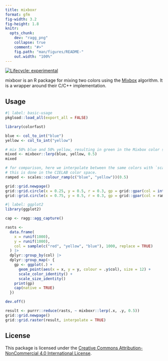 ```yaml
---
title: mixboxr
format: gfm
fig-width: 3.2
fig-height: 1.8
knitr:
  opts_chunk:
    dev: "ragg_png"
    collapse: true
    comment: "#>"
    fig.path: "man/figures/README-"
    out.width: "100%"
---
```


<!-- README.md is generated from README.Rmd. Please edit that file -->

<!-- badges: start -->
[![Lifecycle: experimental](https://img.shields.io/badge/lifecycle-experimental-orange.svg)](https://lifecycle.r-lib.org/articles/stages.html#experimental)
<!-- badges: end -->

mixboxr is an R package for mixing two colors using the [Mixbox](https://scrtwpns.com/mixbox/) algorithm. It is a wrapper around their C/C++ implementation.

## Usage

```r
#| label: basic-usage
pkgload::load_all(export_all = FALSE)

library(colorfast)

blue <- col_to_int("blue")
yellow <- col_to_int("yellow")

# mix 50% blue and 50% yellow, resulting in green in the Mixbox color space
mixed <- mixboxr::lerp(blue, yellow, 0.5)
mixed

# for comparison, here we interpolate between the same colors with `scales::colour_ramp()`.
# this is done in the CIELAB color space.
ramped <- scales::colour_ramp(c("blue", "yellow"))(0.5)

grid::grid.newpage()
grid::grid.circle(x = 0.25, y = 0.5, r = 0.3, gp = grid::gpar(col = int_to_col(mixed), fill = int_to_col(mixed)))
grid::grid.circle(x = 0.75, y = 0.5, r = 0.3, gp = grid::gpar(col = ramped, fill = ramped))
```

```r
#| label: ggplot2
library(ggplot2)

cap <- ragg::agg_capture()

rasts <-
  data.frame(
    x = runif(1000),
    y = runif(1000),
    col = sample(c("red", "yellow", "blue"), 1000, replace = TRUE)
  ) |>
  dplyr::group_by(col) |>
  dplyr::group_map(~ {
    gp <- ggplot(.) +
      geom_point(aes(x = x, y = y, colour = .y$col), size = 12) +
      scale_color_identity() +
      scale_size_identity()
    print(gp)
    cap(native = TRUE)
  })

dev.off()

result <- purrr::reduce(rasts, ~ mixboxr::lerp(.x, .y, 0.5))
grid::grid.newpage()
grid::grid.raster(result, interpolate = TRUE)
```

## License

This package is licensed under the [Creative Commons Attribution-NonCommercial 4.0 International License](https://creativecommons.org/licenses/by-nc/4.0/).
